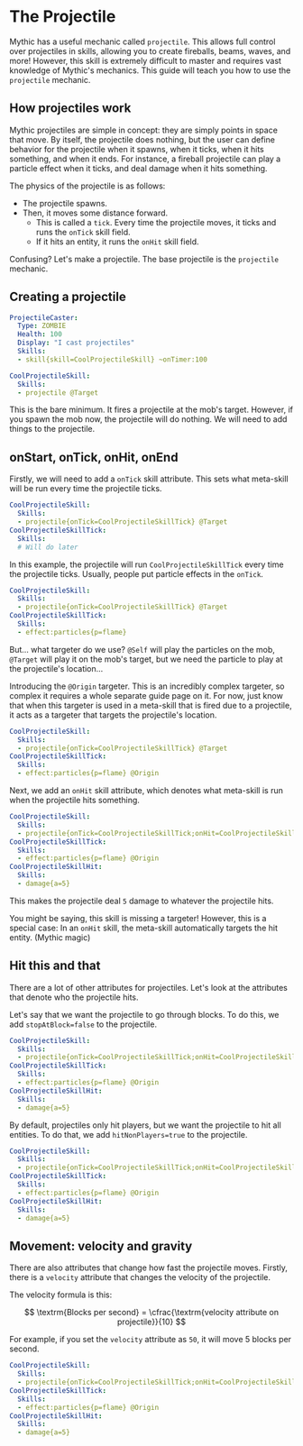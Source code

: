 # The Projectile

Mythic has a useful mechanic called `projectile`. This allows full control over projectiles in skills, allowing you to create fireballs, beams, waves, and more!
However, this skill is extremely difficult to master and requires vast knowledge of Mythic's mechanics. This guide will teach you how to use the `projectile` mechanic.

## How projectiles work

Mythic projectiles are simple in concept: they are simply points in space that move.
By itself, the projectile does nothing, but the user can define behavior for the projectile when it spawns, when it ticks, when it hits something, and when it ends. For instance, a fireball projectile can play a particle effect when it ticks, and deal damage when it hits something.

The physics of the projectile is as follows:

- The projectile spawns.
- Then, it moves some distance forward.
  - This is called a `tick`. Every time the projectile moves, it ticks and runs the `onTick` skill field.
  - If it hits an entity, it runs the `onHit` skill field.

Confusing? Let's make a projectile. The base projectile is the `projectile` mechanic.

## Creating a projectile

```yml title="/plugins/MythicMobs/Mobs/ProjectileCaster.yml"
ProjectileCaster:
  Type: ZOMBIE
  Health: 100
  Display: "I cast projectiles"
  Skills:
  - skill{skill=CoolProjectileSkill} ~onTimer:100
```

```yml title="/plugins/MythicMobs/Skills/CoolProjectileSkill.yml"
CoolProjectileSkill:
  Skills:
  - projectile @Target
```

This is the bare minimum. It fires a projectile at the mob's target. However, if you spawn the mob now, the projectile will do nothing. We will need to add things to the projectile.

## onStart, onTick, onHit, onEnd

Firstly, we will need to add a `onTick` skill attribute. This sets what meta-skill will be run every time the projectile ticks.

```yml
CoolProjectileSkill:
  Skills:
  - projectile{onTick=CoolProjectileSkillTick} @Target
CoolProjectileSkillTick:
  Skills:
  # Will do later
```

In this example, the projectile will run `CoolProjectileSkillTick` every time the projectile ticks. Usually, people put particle effects in the `onTick`.

```yml
CoolProjectileSkill:
  Skills:
  - projectile{onTick=CoolProjectileSkillTick} @Target
CoolProjectileSkillTick:
  Skills:
  - effect:particles{p=flame}
```

But... what targeter do we use? `@Self` will play the particles on the mob, `@Target` will play it on the mob's target, but we need the particle to play at the projectile's location...

Introducing the `@Origin` targeter. This is an incredibly complex targeter, so complex it requires a whole separate guide page on it. For now, just know that when this targeter is used in a meta-skill that is fired due to a projectile, it acts as a targeter that targets the projectile's location.

```yml
CoolProjectileSkill:
  Skills:
  - projectile{onTick=CoolProjectileSkillTick} @Target
CoolProjectileSkillTick:
  Skills:
  - effect:particles{p=flame} @Origin
```

Next, we add an `onHit` skill attribute, which denotes what meta-skill is run when the projectile hits something.

```yml
CoolProjectileSkill:
  Skills:
  - projectile{onTick=CoolProjectileSkillTick;onHit=CoolProjectileSkillHit} @Target
CoolProjectileSkillTick:
  Skills:
  - effect:particles{p=flame} @Origin
CoolProjectileSkillHit:
  Skills:
  - damage{a=5}
```

This makes the projectile deal `5` damage to whatever the projectile hits.

You might be saying, this skill is missing a targeter! However, this is a special case: In an `onHit` skill, the meta-skill automatically targets the hit entity. (Mythic magic)

## Hit this and that

There are a lot of other attributes for projectiles. Let's look at the attributes that denote who the projectile hits.

Let's say that we want the projectile to go through blocks. To do this, we add `stopAtBlock=false` to the projectile.

```yml
CoolProjectileSkill:
  Skills:
  - projectile{onTick=CoolProjectileSkillTick;onHit=CoolProjectileSkillHit;stopAtBlock=false} @Target
CoolProjectileSkillTick:
  Skills:
  - effect:particles{p=flame} @Origin
CoolProjectileSkillHit:
  Skills:
  - damage{a=5}
```

By default, projectiles only hit players, but we want the projectile to hit all entities. To do that, we add `hitNonPlayers=true` to the projectile.

```yml
CoolProjectileSkill:
  Skills:
  - projectile{onTick=CoolProjectileSkillTick;onHit=CoolProjectileSkillHit;stopAtBlock=false;hitNonPlayers=true} @Target
CoolProjectileSkillTick:
  Skills:
  - effect:particles{p=flame} @Origin
CoolProjectileSkillHit:
  Skills:
  - damage{a=5}
```

## Movement: velocity and gravity

There are also attributes that change how fast the projectile moves. Firstly, there is a `velocity` attribute that changes the velocity of the projectile.

The velocity formula is this:

$$
\textrm{Blocks per second} = \cfrac{\textrm{velocity attribute on projectile}}{10}
$$

For example, if you set the `velocity` attribute as `50`, it will move 5 blocks per second.

```yml
CoolProjectileSkill:
  Skills:
  - projectile{onTick=CoolProjectileSkillTick;onHit=CoolProjectileSkillHit;stopAtBlock=false;hitNonPlayers=true;velocity=50} @Target
CoolProjectileSkillTick:
  Skills:
  - effect:particles{p=flame} @Origin
CoolProjectileSkillHit:
  Skills:
  - damage{a=5}
```
